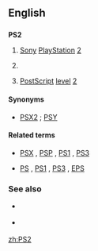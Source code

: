 {{also|PS/2}}
==English==
{{slim-wikipedia|PS2 (disambiguation)}}

==={{initialism-old|en}}===
'''PS2'''

# {{context|video games|lang=en}} [[Sony]] [[PlayStation]] [[2]]
# {{context|computing|lang=en}} {{misspelling of|PS/2}}
# {{context|software|publishing|typography|lang=en}} [[PostScript]] [[level]] [[2]]

====Synonyms====
* {{sense|Sony}} [[PSX2]] {{qualifier|dated|rare|slang}} ; [[PSY]] {{qualifier|dated|rare|slang}}

====Related terms====
* {{sense|Sony}} [[PSX]] , [[PSP]] , [[PS1]] , [[PS3]]
* {{sense|publishing}} [[PS]] , [[PS1]] , [[PS3]] , [[EPS]]

===See also===
* {{sense|Sony}} {{pedia|Sony PlayStation 2}}
* {{sense|publishing}} {{pedia|PostScript}}

[[zh:PS2]]